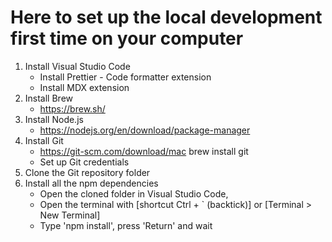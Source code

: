 # Here to set up the local development first time on your computer

1. Install Visual Studio Code
    - Install Prettier - Code formatter extension
    - Install MDX extension
2. Install Brew
    - https://brew.sh/
3. Install Node.js
    - https://nodejs.org/en/download/package-manager
4. Install Git
    - https://git-scm.com/download/mac brew install git
    - Set up Git credentials
5. Clone the Git repository folder
6. Install all the npm dependencies
    - Open the cloned folder in Visual Studio Code,
    - Open the terminal with [shortcut Ctrl + ` (backtick)] or [Terminal > New Terminal]
    - Type 'npm install', press 'Return' and wait
